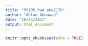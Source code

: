 ```yaml
---
title: "P8105_hw4_aka2170"
author: "Ahlam Abuawad"
date: "10/24/2017"
output: html_document
---
```


```r
knitr::opts_chunk$set(echo = TRUE)
```
